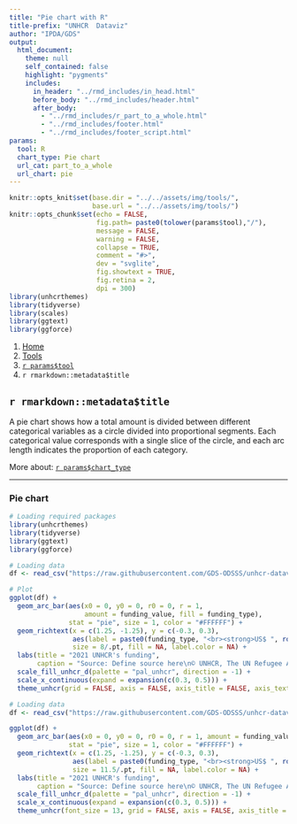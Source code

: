 ```yaml
---
title: "Pie chart with R"
title-prefix: "UNHCR  Dataviz"
author: "IPDA/GDS"
output:
  html_document:
    theme: null
    self_contained: false
    highlight: "pygments"
    includes:
      in_header: "../rmd_includes/in_head.html"
      before_body: "../rmd_includes/header.html"
      after_body:
        - "../rmd_includes/r_part_to_a_whole.html"
        - "../rmd_includes/footer.html"
        - "../rmd_includes/footer_script.html"
params:
  tool: R
  chart_type: Pie chart
  url_cat: part_to_a_whole
  url_chart: pie
---
```


```r
knitr::opts_knit$set(base.dir = "../../assets/img/tools/",
                     base.url = "../../assets/img/tools/")
knitr::opts_chunk$set(echo = FALSE,
                      fig.path= paste0(tolower(params$tool),"/"),
                      message = FALSE,
                      warning = FALSE,
                      collapse = TRUE,
                      comment = "#>",
                      dev = "svglite",
                      fig.showtext = TRUE,
                      fig.retina = 2,
                      dpi = 300)
library(unhcrthemes)
library(tidyverse)
library(scales)
library(ggtext)
library(ggforce)
```

<main id="tools" class="container mt-5">

<!-- Breadcrumb is filled automatically with the text from Title and Tool parameter in YAML --> 
<nav aria-label="breadcrumb">
    <ol class="breadcrumb">
        <li class="breadcrumb-item"><a href="../../">Home</a></li>
        <li class="breadcrumb-item"><a href="../">Tools</a></li>
        <li class="breadcrumb-item"><a href="../`r tolower(params$tool)`/">`r params$tool`</a></li>
        <li class="breadcrumb-item active" aria-current="page">`r rmarkdown::metadata$title`</li>
    </ol>
</nav>

<!-- Intro header --> 
<div class="my-5 text-center">

## `r rmarkdown::metadata$title`

<div class="row justify-content-center">
<div class="col-lg-8">

<!-- Only text to change below, the rest comes from the YAML --> 
A pie chart shows how a total amount is divided between different categorical variables as a circle divided into proportional segments. Each categorical value corresponds with a single slice of the circle, and each arc length indicates the proportion of each category.

More about: <a href="../../chart_gallery/`r params$url_cat`.html#`r params$url_chart`">`r params$chart_type`</a>

</div>
</div>
</div>


----

<!-- Beginning of section, should be preceded by hr (----) --> 
<section class="my-5">

### Pie chart

<div class="row">

<!-- First column for large screen --> 
<div class="col-lg-6">

```r
# Loading required packages
library(unhcrthemes)
library(tidyverse)
library(ggtext)
library(ggforce)

# Loading data
df <- read_csv("https://raw.githubusercontent.com/GDS-ODSSS/unhcr-dataviz-platform/master/data/part_to_a_whole/pie.csv")

# Plot
ggplot(df) +
  geom_arc_bar(aes(x0 = 0, y0 = 0, r0 = 0, r = 1,
                   amount = funding_value, fill = funding_type),
               stat = "pie", size = 1, color = "#FFFFFF") +
  geom_richtext(x = c(1.25, -1.25), y = c(-0.3, 0.3),
                aes(label = paste0(funding_type, "<br><strong>US$ ", round(funding_value/1e9,2), "B</strong>","<br>", round(100*funding_value/sum(funding_value),1), "%")),
                size = 8/.pt, fill = NA, label.color = NA) +
  labs(title = "2021 UNHCR's funding",
       caption = "Source: Define source here\n© UNHCR, The UN Refugee Agency") +
  scale_fill_unhcr_d(palette = "pal_unhcr", direction = -1) +
  scale_x_continuous(expand = expansion(c(0.3, 0.5))) +
  theme_unhcr(grid = FALSE, axis = FALSE, axis_title = FALSE, axis_text = FALSE, legend = FALSE)
```

</div>
<!-- End First column --->

<!-- Second column for large screen --> 
<div class="col-lg-6">


```r
# Loading data
df <- read_csv("https://raw.githubusercontent.com/GDS-ODSSS/unhcr-dataviz-platform/master/data/part_to_a_whole/pie.csv")

ggplot(df) +
  geom_arc_bar(aes(x0 = 0, y0 = 0, r0 = 0, r = 1, amount = funding_value, fill = funding_type),
               stat = "pie", size = 1, color = "#FFFFFF") +
  geom_richtext(x = c(1.25, -1.25), y = c(-0.3, 0.3),
                aes(label = paste0(funding_type, "<br><strong>US$ ", round(funding_value/1e9,2), "B</strong>","<br>", round(100*funding_value/sum(funding_value),1), "%")),
                size = 11.5/.pt, fill = NA, label.color = NA) +
  labs(title = "2021 UNHCR's funding",
       caption = "Source: Define source here\n© UNHCR, The UN Refugee Agency") +
  scale_fill_unhcr_d(palette = "pal_unhcr", direction = -1) +
  scale_x_continuous(expand = expansion(c(0.3, 0.5))) +
  theme_unhcr(font_size = 13, grid = FALSE, axis = FALSE, axis_title = FALSE, axis_text = FALSE, legend = FALSE)
```

</div>
<!-- End Second column --->

</div>
</section>
<!-- End of section --->

<!-- To add sections just copy the whole code between the above section tag --->

</main>
